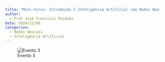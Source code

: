 ```yaml
---
title: "Mini-Curso: Introdução à Inteligência Artificial com Redes Neurais Artificiais Parte 1"
author:
  - Prof José Francisco Pesanha
date: 2024/12/06
categories: 
  - Redes Neurais
  - Inteligência Artificial
---
```


![Evento 3](images/Evento%206-12-24.png)
